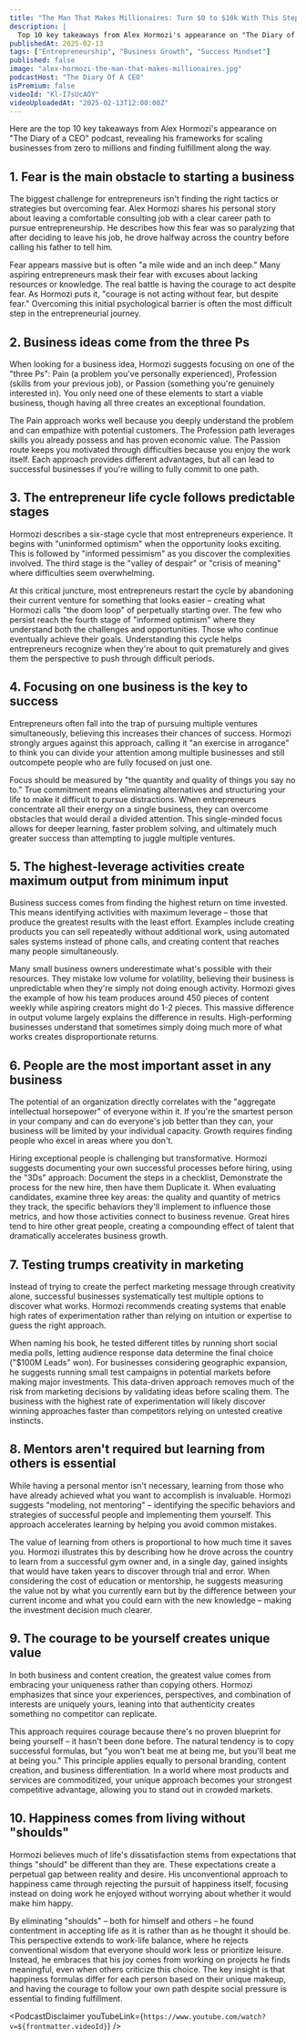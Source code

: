 ```yaml
---
title: "The Man That Makes Millionaires: Turn $0 to $10k With This Step By Step Formula! Alex Hormozi"
description: |
  Top 10 key takeaways from Alex Hormozi's appearance on "The Diary of a CEO" podcast, revealing his frameworks for scaling businesses from zero to millions and finding fulfillment along the way.
publishedAt: 2025-02-13
tags: ["Entrepreneurship", "Business Growth", "Success Mindset"]
published: false
image: "alex-hormozi-the-man-that-makes-millionaires.jpg"
podcastHost: "The Diary Of A CEO"
isPremium: false
videoId: "Kl-I7sUcAOY"
videoUploadedAt: "2025-02-13T12:00:00Z"
---
```



<PodcastSummaryPageLayout frontmatter={frontmatter}>

Here are the top 10 key takeaways from Alex Hormozi's appearance on "The Diary of a CEO" podcast, revealing his frameworks for scaling businesses from zero to millions and finding fulfillment along the way.

## 1. Fear is the main obstacle to starting a business

The biggest challenge for entrepreneurs isn't finding the right tactics or strategies but overcoming fear. Alex Hormozi shares his personal story about leaving a comfortable consulting job with a clear career path to pursue entrepreneurship. He describes how this fear was so paralyzing that after deciding to leave his job, he drove halfway across the country before calling his father to tell him.

Fear appears massive but is often "a mile wide and an inch deep." Many aspiring entrepreneurs mask their fear with excuses about lacking resources or knowledge. The real battle is having the courage to act despite fear. As Hormozi puts it, "courage is not acting without fear, but despite fear." Overcoming this initial psychological barrier is often the most difficult step in the entrepreneurial journey.

## 2. Business ideas come from the three Ps

When looking for a business idea, Hormozi suggests focusing on one of the "three Ps": Pain (a problem you've personally experienced), Profession (skills from your previous job), or Passion (something you're genuinely interested in). You only need one of these elements to start a viable business, though having all three creates an exceptional foundation.

The Pain approach works well because you deeply understand the problem and can empathize with potential customers. The Profession path leverages skills you already possess and has proven economic value. The Passion route keeps you motivated through difficulties because you enjoy the work itself. Each approach provides different advantages, but all can lead to successful businesses if you're willing to fully commit to one path.

## 3. The entrepreneur life cycle follows predictable stages

Hormozi describes a six-stage cycle that most entrepreneurs experience. It begins with "uninformed optimism" when the opportunity looks exciting. This is followed by "informed pessimism" as you discover the complexities involved. The third stage is the "valley of despair" or "crisis of meaning" where difficulties seem overwhelming.

At this critical juncture, most entrepreneurs restart the cycle by abandoning their current venture for something that looks easier – creating what Hormozi calls "the doom loop" of perpetually starting over. The few who persist reach the fourth stage of "informed optimism" where they understand both the challenges and opportunities. Those who continue eventually achieve their goals. Understanding this cycle helps entrepreneurs recognize when they're about to quit prematurely and gives them the perspective to push through difficult periods.

## 4. Focusing on one business is the key to success

Entrepreneurs often fall into the trap of pursuing multiple ventures simultaneously, believing this increases their chances of success. Hormozi strongly argues against this approach, calling it "an exercise in arrogance" to think you can divide your attention among multiple businesses and still outcompete people who are fully focused on just one.

Focus should be measured by "the quantity and quality of things you say no to." True commitment means eliminating alternatives and structuring your life to make it difficult to pursue distractions. When entrepreneurs concentrate all their energy on a single business, they can overcome obstacles that would derail a divided attention. This single-minded focus allows for deeper learning, faster problem solving, and ultimately much greater success than attempting to juggle multiple ventures.

## 5. The highest-leverage activities create maximum output from minimum input

Business success comes from finding the highest return on time invested. This means identifying activities with maximum leverage – those that produce the greatest results with the least effort. Examples include creating products you can sell repeatedly without additional work, using automated sales systems instead of phone calls, and creating content that reaches many people simultaneously.

Many small business owners underestimate what's possible with their resources. They mistake low volume for volatility, believing their business is unpredictable when they're simply not doing enough activity. Hormozi gives the example of how his team produces around 450 pieces of content weekly while aspiring creators might do 1-2 pieces. This massive difference in output volume largely explains the difference in results. High-performing businesses understand that sometimes simply doing much more of what works creates disproportionate returns.

## 6. People are the most important asset in any business

The potential of an organization directly correlates with the "aggregate intellectual horsepower" of everyone within it. If you're the smartest person in your company and can do everyone's job better than they can, your business will be limited by your individual capacity. Growth requires finding people who excel in areas where you don't.

Hiring exceptional people is challenging but transformative. Hormozi suggests documenting your own successful processes before hiring, using the "3Ds" approach: Document the steps in a checklist, Demonstrate the process for the new hire, then have them Duplicate it. When evaluating candidates, examine three key areas: the quality and quantity of metrics they track, the specific behaviors they'll implement to influence those metrics, and how those activities connect to business revenue. Great hires tend to hire other great people, creating a compounding effect of talent that dramatically accelerates business growth.

## 7. Testing trumps creativity in marketing

Instead of trying to create the perfect marketing message through creativity alone, successful businesses systematically test multiple options to discover what works. Hormozi recommends creating systems that enable high rates of experimentation rather than relying on intuition or expertise to guess the right approach.

When naming his book, he tested different titles by running short social media polls, letting audience response data determine the final choice ("$100M Leads" won). For businesses considering geographic expansion, he suggests running small test campaigns in potential markets before making major investments. This data-driven approach removes much of the risk from marketing decisions by validating ideas before scaling them. The business with the highest rate of experimentation will likely discover winning approaches faster than competitors relying on untested creative instincts.

## 8. Mentors aren't required but learning from others is essential

While having a personal mentor isn't necessary, learning from those who have already achieved what you want to accomplish is invaluable. Hormozi suggests "modeling, not mentoring" – identifying the specific behaviors and strategies of successful people and implementing them yourself. This approach accelerates learning by helping you avoid common mistakes.

The value of learning from others is proportional to how much time it saves you. Hormozi illustrates this by describing how he drove across the country to learn from a successful gym owner and, in a single day, gained insights that would have taken years to discover through trial and error. When considering the cost of education or mentorship, he suggests measuring the value not by what you currently earn but by the difference between your current income and what you could earn with the new knowledge – making the investment decision much clearer.

## 9. The courage to be yourself creates unique value

In both business and content creation, the greatest value comes from embracing your uniqueness rather than copying others. Hormozi emphasizes that since your experiences, perspectives, and combination of interests are uniquely yours, leaning into that authenticity creates something no competitor can replicate.

This approach requires courage because there's no proven blueprint for being yourself – it hasn't been done before. The natural tendency is to copy successful formulas, but "you won't beat me at being me, but you'll beat me at being you." This principle applies equally to personal branding, content creation, and business differentiation. In a world where most products and services are commoditized, your unique approach becomes your strongest competitive advantage, allowing you to stand out in crowded markets.

## 10. Happiness comes from living without "shoulds"

Hormozi believes much of life's dissatisfaction stems from expectations that things "should" be different than they are. These expectations create a perpetual gap between reality and desire. His unconventional approach to happiness came through rejecting the pursuit of happiness itself, focusing instead on doing work he enjoyed without worrying about whether it would make him happy.

By eliminating "shoulds" – both for himself and others – he found contentment in accepting life as it is rather than as he thought it should be. This perspective extends to work-life balance, where he rejects conventional wisdom that everyone should work less or prioritize leisure. Instead, he embraces that his joy comes from working on projects he finds meaningful, even when others criticize this choice. The key insight is that happiness formulas differ for each person based on their unique makeup, and having the courage to follow your own path despite social pressure is essential to finding fulfillment.

<PodcastDisclaimer
  youTubeLink={`https://www.youtube.com/watch?v=${frontmatter.videoId}`}
/>

</PodcastSummaryPageLayout>
